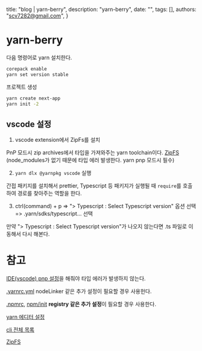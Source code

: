   title: "blog | yarn-berry",
  description: "yarn-berry",
  date: "",
  tags: [],
  authors: "scv7282@gmail.com",
}

# yarn-berry

다음 명령어로 yarn 설치한다.

```bash
corepack enable
yarn set version stable
```

프로젝트 생성

```bash
yarn create next-app
yarn init -2
```

## vscode 설정

1. vscode extension에서 ZipFs를 설치

PnP 모드시 zip archives에서 타입을 가져와주는 yarn toolchain이다. [ZipFS](https://marketplace.visualstudio.com/items?itemName=arcanis.vscode-zipfs)
(node_modules가 없기 때문에 타입 에러 발생한다. yarn pnp 모드시 필수)

2. `yarn dlx @yarnpkg vscode` 실행

간접 패키지를 설치해서 prettier, Typescript 등 패키지가 실행될 때 `require`를 호출하여 경로를 찾아주는 역할을 한다.

3. ctrl(command) + p => "> Typescript : Select Typescript version" 옵션 선택 => .yarn/sdks/typescript... 선택

만약 "> Typescript : Select Typescript version"가 나오지 않는다면 .ts 파일로 이동해서 다시 해본다.

# 참고

[IDE(vscode) pnp 설정](https://yarnpkg.com/getting-started/editor-sdks#vscode)을 해줘야 타입 에러가 발생하지 않는다.

[.yarnrc.yml](https://yarnpkg.com/configuration/yarnrc) nodeLinker 같은 추가 설정이 필요할 경우 사용헌다.

[.npmrc](https://docs.npmjs.com/cli/v9/configuring-npm/npmrc), [npm/init](https://github.com/npm/ini) **registry 같은 추가 설정**이 필요할 경우 사용한다.

[yarn 에디터 설정](https://yarnpkg.com/getting-started/editor-sdks)

[cli 전체 목록](https://yarnpkg.com/cli)

[ZipFS](https://marketplace.visualstudio.com/items?itemName=arcanis.vscode-zipfs)
